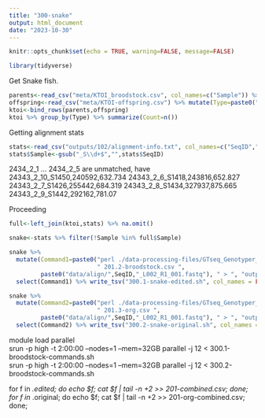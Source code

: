 ```yaml
---
title: "300-snake"
output: html_document
date: "2023-10-30"
---
```


```r
knitr::opts_chunk$set(echo = TRUE, warning=FALSE, message=FALSE)
```

```r
library(tidyverse)
```

Get Snake fish. 

```r
parents<-read_csv("meta/KTOI_broodstock.csv", col_names=c("Sample")) %>% mutate(Type=paste0("broodstock")) %>% unique()
offspring<-read_csv("meta/KTOI-offspring.csv") %>% mutate(Type=paste0("offspring")) %>% unique()
ktoi<-bind_rows(parents,offspring) 
ktoi %>% group_by(Type) %>% summarize(Count=n())
```

Getting alignment stats

```r
stats<-read_csv("outputs/102/alignment-info.txt", col_names=c("SeqID","Reads","Coverage"))
stats$Sample<-gsub("_S\\d+$","",stats$SeqID)
```

2434_2_1 ... 2434_2_5 are unmatched, have 
24343_2_10_S1450,240592,632.734
24343_2_6_S1418,243816,652.827
24343_2_7_S1426,255442,684.319
24343_2_8_S1434,327937,875.665
24343_2_9_S1442,292162,781.07

Proceeding
```r
full<-left_join(ktoi,stats) %>% na.omit()

snake<-stats %>% filter(!Sample %in% full$Sample)
```



```r
snake %>% 
  mutate(Command1=paste0("perl ./data-processing-files/GTseq_Genotyper_v3_Tetra.pl", 
                         " 201.2-broodstock.csv ",
         paste0("data/align/",SeqID,"_L002_R1_001.fastq"), " > ", "outputs/300/",Sample,".edited"))%>% 
  select(Command1) %>% write_tsv("300.1-snake-edited.sh", col_names = FALSE)

snake %>% 
  mutate(Command2=paste0("perl ./data-processing-files/GTseq_Genotyper_v3_Tetra.pl", 
                         " 201.3-org.csv ",
         paste0("data/align/",SeqID,"_L002_R1_001.fastq"), " > ", "outputs/300/",Sample,".original"))%>% 
  select(Command2) %>% write_tsv("300.2-snake-original.sh", col_names = FALSE)
```


module load parallel    
srun -p high -t 2:00:00 --nodes=1 --mem=32GB parallel -j 12 < 300.1-broodstock-commands.sh     
srun -p high -t 2:00:00 --nodes=1 --mem=32GB parallel -j 12 < 300.2-broodstock-commands.sh     

for f in *.edited; do echo $f; cat $f | tail -n +2 >> 201-combined.csv; done;
for f in *.original; do echo $f; cat $f | tail -n +2 >> 201-org-combined.csv; done;

